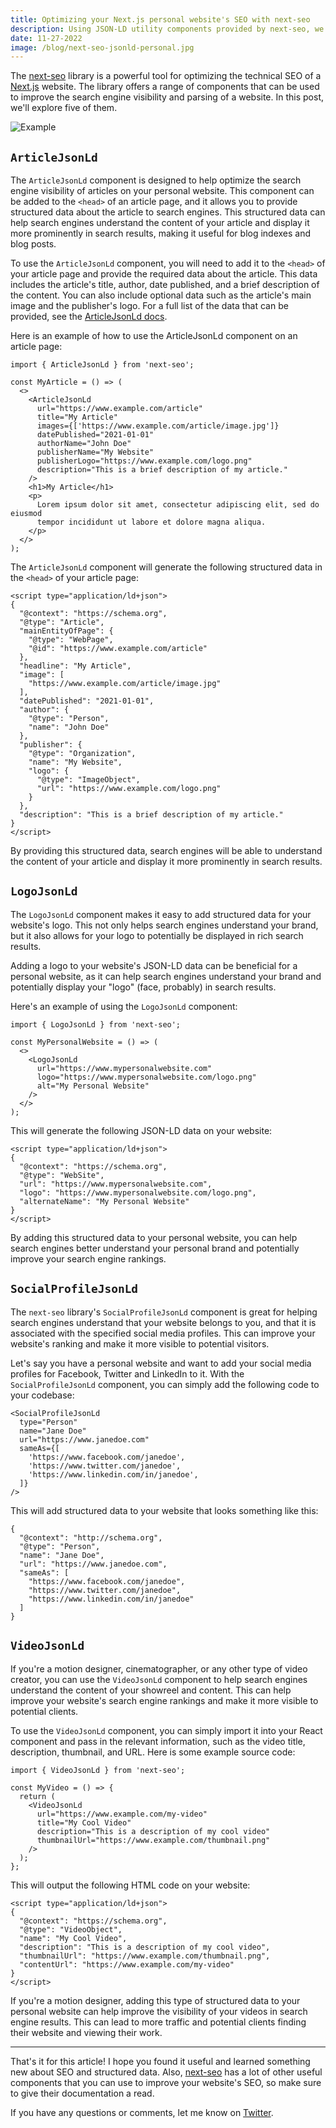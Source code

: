 ```yaml
---
title: Optimizing your Next.js personal website's SEO with next-seo
description: Using JSON-LD utility components provided by next-seo, we can make our personal website more friendly to structured data parsers.
date: 11-27-2022
image: /blog/next-seo-jsonld-personal.jpg
---
```


The [next-seo](https://github.com/garmeeh/next-seo) library is a powerful tool for optimizing the technical SEO of a [Next.js](https://nextjs.org/) website. The library offers a range of components that can be used to improve the search engine visibility and parsing of a website. In this post, we'll explore five of them.

![Example](/blog/next-seo.png)

## `ArticleJsonLd`

The `ArticleJsonLd` component is designed to help optimize the search engine visibility of articles on your personal website. This component can be added to the `<head>` of an article page, and it allows you to provide structured data about the article to search engines. This structured data can help search engines understand the content of your article and display it more prominently in search results, making it useful for blog indexes and blog posts.

To use the `ArticleJsonLd` component, you will need to add it to the `<head>` of your article page and provide the required data about the article. This data includes the article's title, author, date published, and a brief description of the content. You can also include optional data such as the article's main image and the publisher's logo. For a full list of the data that can be provided, see the [ArticleJsonLd docs](https://github.com/garmeeh/next-seo#article-1).

Here is an example of how to use the ArticleJsonLd component on an article page:

```tsx
import { ArticleJsonLd } from 'next-seo';

const MyArticle = () => (
  <>
    <ArticleJsonLd
      url="https://www.example.com/article"
      title="My Article"
      images={['https://www.example.com/article/image.jpg']}
      datePublished="2021-01-01"
      authorName="John Doe"
      publisherName="My Website"
      publisherLogo="https://www.example.com/logo.png"
      description="This is a brief description of my article."
    />
    <h1>My Article</h1>
    <p>
      Lorem ipsum dolor sit amet, consectetur adipiscing elit, sed do eiusmod
      tempor incididunt ut labore et dolore magna aliqua.
    </p>
  </>
);
```

The `ArticleJsonLd` component will generate the following structured data in the `<head>` of your article page:

```tsx
<script type="application/ld+json">
{
  "@context": "https://schema.org",
  "@type": "Article",
  "mainEntityOfPage": {
    "@type": "WebPage",
    "@id": "https://www.example.com/article"
  },
  "headline": "My Article",
  "image": [
    "https://www.example.com/article/image.jpg"
  ],
  "datePublished": "2021-01-01",
  "author": {
    "@type": "Person",
    "name": "John Doe"
  },
  "publisher": {
    "@type": "Organization",
    "name": "My Website",
    "logo": {
      "@type": "ImageObject",
      "url": "https://www.example.com/logo.png"
    }
  },
  "description": "This is a brief description of my article."
}
</script>
```

By providing this structured data, search engines will be able to understand the content of your article and display it more prominently in search results.

## `LogoJsonLd`

The `LogoJsonLd` component makes it easy to add structured data for your website's logo. This not only helps search engines understand your brand, but it also allows for your logo to potentially be displayed in rich search results.

Adding a logo to your website's JSON-LD data can be beneficial for a personal website, as it can help search engines understand your brand and potentially display your "logo" (face, probably) in search results.

Here's an example of using the `LogoJsonLd` component:

```tsx
import { LogoJsonLd } from 'next-seo';

const MyPersonalWebsite = () => (
  <>
    <LogoJsonLd
      url="https://www.mypersonalwebsite.com"
      logo="https://www.mypersonalwebsite.com/logo.png"
      alt="My Personal Website"
    />
  </>
);
```

This will generate the following JSON-LD data on your website:

```tsx
<script type="application/ld+json">
{
  "@context": "https://schema.org",
  "@type": "WebSite",
  "url": "https://www.mypersonalwebsite.com",
  "logo": "https://www.mypersonalwebsite.com/logo.png",
  "alternateName": "My Personal Website"
}
</script>
```

By adding this structured data to your personal website, you can help search engines better understand your personal brand and potentially improve your search engine rankings.

## `SocialProfileJsonLd`

The `next-seo` library's `SocialProfileJsonLd` component is great for helping search engines understand that your website belongs to you, and that it is associated with the specified social media profiles. This can improve your website's ranking and make it more visible to potential visitors.

Let's say you have a personal website and want to add your social media profiles for Facebook, Twitter and LinkedIn to it. With the `SocialProfileJsonLd` component, you can simply add the following code to your codebase:

```tsx
<SocialProfileJsonLd
  type="Person"
  name="Jane Doe"
  url="https://www.janedoe.com"
  sameAs={[
    'https://www.facebook.com/janedoe',
    'https://www.twitter.com/janedoe',
    'https://www.linkedin.com/in/janedoe',
  ]}
/>
```

This will add structured data to your website that looks something like this:

```tsx
{
  "@context": "http://schema.org",
  "@type": "Person",
  "name": "Jane Doe",
  "url": "https://www.janedoe.com",
  "sameAs": [
    "https://www.facebook.com/janedoe",
    "https://www.twitter.com/janedoe",
    "https://www.linkedin.com/in/janedoe"
  ]
}
```

## `VideoJsonLd`

If you're a motion designer, cinematographer, or any other type of video creator, you can use the `VideoJsonLd` component to help search engines understand the content of your showreel and content. This can help improve your website's search engine rankings and make it more visible to potential clients.

To use the `VideoJsonLd` component, you can simply import it into your React component and pass in the relevant information, such as the video title, description, thumbnail, and URL. Here is some example source code:

```tsx
import { VideoJsonLd } from 'next-seo';

const MyVideo = () => {
  return (
    <VideoJsonLd
      url="https://www.example.com/my-video"
      title="My Cool Video"
      description="This is a description of my cool video"
      thumbnailUrl="https://www.example.com/thumbnail.png"
    />
  );
};
```

This will output the following HTML code on your website:

```tsx
<script type="application/ld+json">
{
  "@context": "https://schema.org",
  "@type": "VideoObject",
  "name": "My Cool Video",
  "description": "This is a description of my cool video",
  "thumbnailUrl": "https://www.example.com/thumbnail.png",
  "contentUrl": "https://www.example.com/my-video"
}
</script>
```

If you're a motion designer, adding this type of structured data to your personal website can help improve the visibility of your videos in search engine results. This can lead to more traffic and potential clients finding their website and viewing their work.

---

That's it for this article! I hope you found it useful and learned something new about SEO and structured data. Also, [next-seo](https://github.com/garmeeh/next-seo) has a lot of other useful components that you can use to improve your website's SEO, so make sure to give their documentation a read.

If you have any questions or comments, let me know on [Twitter](https://twitter.com/haydenbleasel).
